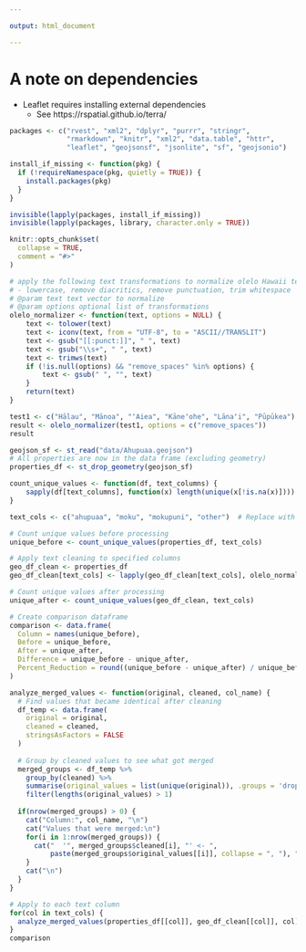 ```yaml
---

output: html_document

---
```


# A note on dependencies

+ Leaflet requires installing external dependencies
  + See https://rspatial.github.io/terra/


```r

packages <- c("rvest", "xml2", "dplyr", "purrr", "stringr",
              "rmarkdown", "knitr", "xml2", "data.table", "httr",
              "leaflet", "geojsonsf", "jsonlite", "sf", "geojsonio")

install_if_missing <- function(pkg) {
  if (!requireNamespace(pkg, quietly = TRUE)) {
    install.packages(pkg)
  }
}

invisible(lapply(packages, install_if_missing))
invisible(lapply(packages, library, character.only = TRUE))

knitr::opts_chunk$set(
  collapse = TRUE,
  comment = "#>"
)

```
	
```r
# apply the following text transformations to normalize olelo Hawaii text
# - lowercase, remove diacritics, remove punctuation, trim whitespace
# @param text text vector to normalize
# @param options optional list of transformations
olelo_normalizer <- function(text, options = NULL) {
    text <- tolower(text)
    text <- iconv(text, from = "UTF-8", to = "ASCII//TRANSLIT")
    text <- gsub("[[:punct:]]", " ", text)
    text <- gsub("\\s+", " ", text)
    text <- trimws(text)
    if (!is.null(options) && "remove_spaces" %in% options) {
        text <- gsub(" ", "", text) 
    }
    return(text)
}

test1 <- c("Hālau", "Mānoa", "ʻAiea", "Kāneʻohe", "Lānaʻi", "Pūpūkea")
result <- olelo_normalizer(test1, options = c("remove_spaces"))
result

geojson_sf <- st_read("data/Ahupuaa.geojson")
# All properties are now in the data frame (excluding geometry)
properties_df <- st_drop_geometry(geojson_sf)

count_unique_values <- function(df, text_columns) {
    sapply(df[text_columns], function(x) length(unique(x[!is.na(x)])))
}

text_cols <- c("ahupuaa", "moku", "mokupuni", "other")  # Replace with your column names

# Count unique values before processing
unique_before <- count_unique_values(properties_df, text_cols)

# Apply text cleaning to specified columns
geo_df_clean <- properties_df
geo_df_clean[text_cols] <- lapply(geo_df_clean[text_cols], olelo_normalizer, options = c("remove_spaces"))

# Count unique values after processing
unique_after <- count_unique_values(geo_df_clean, text_cols)

# Create comparison dataframe
comparison <- data.frame(
  Column = names(unique_before),
  Before = unique_before,
  After = unique_after,
  Difference = unique_before - unique_after,
  Percent_Reduction = round((unique_before - unique_after) / unique_before * 100, 2)
)

analyze_merged_values <- function(original, cleaned, col_name) {
  # Find values that became identical after cleaning
  df_temp <- data.frame(
    original = original,
    cleaned = cleaned,
    stringsAsFactors = FALSE
  )
  
  # Group by cleaned values to see what got merged
  merged_groups <- df_temp %>%
    group_by(cleaned) %>%
    summarise(original_values = list(unique(original)), .groups = 'drop') %>%
    filter(lengths(original_values) > 1)
  
  if(nrow(merged_groups) > 0) {
    cat("Column:", col_name, "\n")
    cat("Values that were merged:\n")
    for(i in 1:nrow(merged_groups)) {
      cat("  '", merged_groups$cleaned[i], "' <- ", 
          paste(merged_groups$original_values[[i]], collapse = ", "), "\n")
    }
    cat("\n")
  }
}

# Apply to each text column
for(col in text_cols) {
  analyze_merged_values(properties_df[[col]], geo_df_clean[[col]], col)
}
comparison
```

